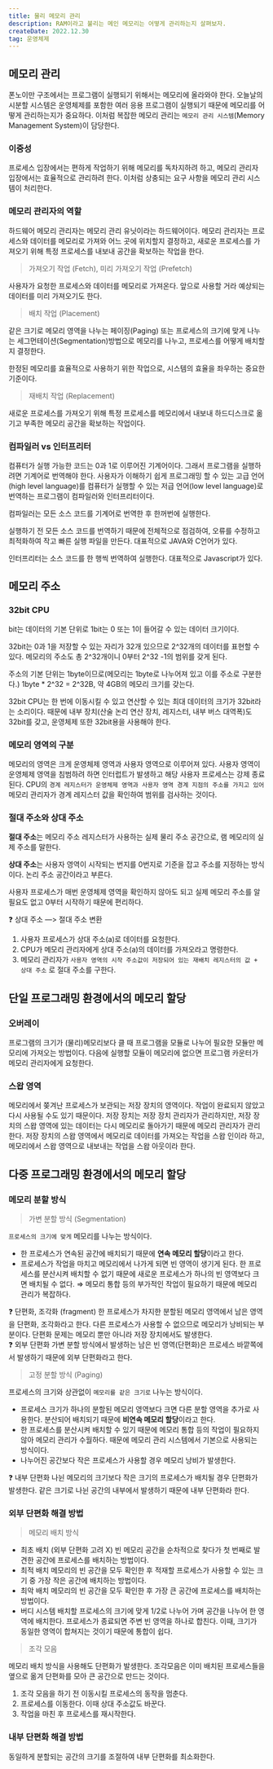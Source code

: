 ```yaml
---
title: 물리 메모리 관리
description: RAM이라고 불리는 메인 메모리는 어떻게 관리하는지 살펴보자.
createDate: 2022.12.30
tag: 운영체제
---
```


## 메모리 관리

폰노이만 구조에서는 프로그램이 실행되기 위해서는 메모리에 올라와야 한다. 오늘날의 시분할 시스템은 운영체제를 포함한 여러 응용 프로그램이 실행되기 때문에 메모리를 어떻게 관리하는지가 중요하다. 이처럼 복잡한 메모리 관리는 `메모리 관리 시스템`(Memory Management System)이 담당한다.

### 이중성

프로세스 입장에서는 편하게 작업하기 위해 메모리를 독차지하려 하고, 메모리 관리자 입장에서는 효율적으로 관리하려 한다. 이처럼 상충되는 요구 사항을 메모리 관리 시스템이 처리한다.

### 메모리 관리자의 역할

하드웨어 메모리 관리자는 메모리 관리 유닛이라는 하드웨어이다. 메모리 관리자는 프로세스와 데이터를 메모리로 가져와 어느 곳에 위치할지 결정하고, 새로운 프로세스를 가져오기 위해 특정 프로세스를 내보내 공간을 확보하는 작업을 한다.

> 가져오기 작업 (Fetch), 미리 가져오기 작업 (Prefetch)

사용자가 요청한 프로세스와 데이터를 메모리로 가져온다. 앞으로 사용할 거라 예상되는 데이터를 미리 가져오기도 한다.

> 배치 작업 (Placement)

같은 크기로 메모리 영역을 나누는 페이징(Paging) 또는 프로세스의 크기에 맞게 나누는 세그먼테이션(Segmentation)방법으로 메모리를 나누고, 프로세스를 어떻게 배치할지 결정한다.

한정된 메모리를 효율적으로 사용하기 위한 작업으로, 시스템의 효율을 좌우하는 중요한 기준이다.

> 재배치 작업 (Replacement)

새로운 프로세스를 가져오기 위해 특정 프로세스를 메모리에서 내보내 하드디스크로 옮기고 부족한 메모리 공간을 확보하는 작업이다.

### 컴파일러 vs 인터프리터

컴퓨터가 실행 가능한 코드는 0과 1로 이루어진 기계어이다. 그래서 프로그램을 실행하려면 기계어로 번역해야 한다. 사용자가 이해하기 쉽게 프로그래밍 할 수 있는 고급 언어(high level language)를 컴퓨터가 실행할 수 있는 저급 언어(low level language)로 번역하는 프로그램이 컴파일러와 인터프리터이다.

컴파일러는 모든 소스 코드를 기계어로 번역한 후 한꺼번에 실행한다.

실행하기 전 모든 소스 코드를 번역하기 때문에 전체적으로 점검하여, 오류를 수정하고 최적화하여 작고 빠른 실행 파일을 만든다. 대표적으로 JAVA와 C언어가 있다.

인터프리터는 소스 코드를 한 행씩 번역하여 실행한다. 대표적으로 Javascript가 있다.

## 메모리 주소

### 32bit CPU

bit는 데이터의 기본 단위로 1bit는 0 또는 1이 들어갈 수 있는 데이터 크기이다.

32bit는 0과 1을 저장할 수 있는 자리가 32개 있으므로 2^32개의 데이터를 표현할 수 있다. 메모리의 주소도 총 2^32개이니 0부터 2^32 -1의 범위를 갖게 된다.

주소의 기본 단위는 1byte이므로(메모리는 1byte로 나누어져 있고 이를 주소로 구분한다.) 1byte \* 2^32 = 2^32B, 약 4GB의 메모리 크기를 갖는다.

32bit CPU는 한 번에 이동시킬 수 있고 연산할 수 있는 최대 데이터의 크기가 32bit라는 소리이다. 때문에 내부 장치(산술 논리 연산 장치, 레지스터, 내부 버스 대역폭)도 32bit를 갖고, 운영체제 또한 32bit용을 사용해야 한다.

### 메모리 영역의 구분

메모리의 영역은 크게 운영체제 영역과 사용자 영역으로 이루어져 있다. 사용자 영역이 운영체제 영역을 침범하려 하면 인터럽트가 발생하고 해당 사용자 프로세스는 강제 종료된다. CPU의 `경계 레지스터가 운영체제 영역과 사용자 영역 경계 지점의 주소를 가지고 있어` 메모리 관리자가 경계 레지스터 값을 확인하여 범위를 검사하는 것이다.

### 절대 주소와 상대 주소

**절대 주소**는 메모리 주소 레지스터가 사용하는 실제 물리 주소 공간으로, 램 메모리의 실제 주소를 말한다.

**상대 주소**는 사용자 영역이 시작되는 번지를 0번지로 기준을 잡고 주소를 지정하는 방식이다. 논리 주소 공간이라고 부른다.

사용자 프로세스가 매번 운영체제 영역을 확인하지 않아도 되고 실제 메모리 주소를 알 필요도 없고 0부터 시작하기 때문에 편리하다.

<aside>
❓ 상대 주소 —> 절대 주소 변환

1. 사용자 프로세스가 상대 주소(a)로 데이터를 요청한다.
2. CPU가 메모리 관리자에게 상대 주소(a)의 데이터를 가져오라고 명령한다.
3. 메모리 관리자가 `사용자 영역의 시작 주소값이 저장되어 있는 재배치 레지스터의 값 + 상대 주소` 로 절대 주소를 구한다.

</aside>

## 단일 프로그래밍 환경에서의 메모리 할당

### 오버레이

프로그램의 크기가 (물리)메모리보다 클 때 프로그램을 모듈로 나누어 필요한 모듈만 메모리에 가져오는 방법이다. 다음에 실행할 모듈이 메모리에 없으면 프로그램 카운터가 메모리 관리자에게 요청한다.

### 스왑 영역

메모리에서 쫒겨난 프로세스가 보관되는 저장 장치의 영역이다. 작업이 완료되지 않았고 다시 사용될 수도 있기 때문이다. 저장 장치는 저장 장치 관리자가 관리하지만, 저장 장치의 스왑 영역에 있는 데이터는 다시 메모리로 돌아가기 때문에 메모리 관리자가 관리한다.
저장 장치의 스왑 영역에서 메모리로 데이터를 가져오는 작업을 스왑 인이라 하고, 메모리에서 스왑 영역으로 내보내는 작업을 스왑 아웃이라 한다.

## 다중 프로그래밍 환경에서의 메모리 할당

### 메모리 분할 방식

> 가변 분할 방식 (Segmentation)

`프로세스의 크기에 맞게` 메모리를 나누는 방식이다.

- 한 프로세스가 연속된 공간에 배치되기 때문에 **연속 메모리 할당**이라고 한다.
- 프로세스가 작업을 마치고 메모리에서 나가게 되면 빈 영역이 생기게 된다. 한 프로세스를 분산시켜 배치할 수 없기 때문에 새로운 프로세스가 하나의 빈 영역보다 크면 배치될 수 없다.
  ⇒ 메모리 통합 등의 부가적인 작업이 필요하기 때문에 메모리 관리가 복잡하다.

<aside>
❓ 단편화, 조각화 (fragment)
한 프로세스가 차지한 분할된 메모리 영역에서 남은 영역을 단편화, 조각화라고 한다. 다른 프로세스가 사용할 수 없으므로 메모리가 낭비되는 부분이다.
단편화 문제는 메모리 뿐만 아니라 저장 장치에서도 발생한다.

</aside>

<aside>
❓ 외부 단편화
가변 분할 방식에서 발생하는 남은 빈 영역(단편화)은 프로세스 바깥쪽에서 발생하기 때문에 외부 단편화라고 한다.

</aside>

> 고정 분할 방식 (Paging)

프로세스의 크기와 상관없이 `메모리를 같은 크기로` 나누는 방식이다.

- 프로세스 크기가 하나의 분할된 메모리 영역보다 크면 다른 분할 영역을 추가로 사용한다. 분산되어 배치되기 때문에 **비연속 메모리 할당**이라고 한다.
- 한 프로세스를 분산시켜 배치할 수 있기 때문에 메모리 통합 등의 작업이 필요하지 않아 메모리 관리가 수월하다. 때문에 메모리 관리 시스템에서 기본으로 사용되는 방식이다.
- 나누어진 공간보다 작은 프로세스가 사용할 경우 메모리 낭비가 발생한다.

<aside>
❓ 내부 단편화
나뉜 메모리의 크기보다 작은 크기의 프로세스가 배치될 경우 단편화가 발생한다. 같은 크기로 나뉜 공간의 내부에서 발생하기 때문에 내부 단편화라 한다.

</aside>

### 외부 단편화 해결 방법

> 메모리 배치 방식

- 최초 배치 (외부 단편화 고려 X)
  빈 메모리 공간을 순차적으로 찾다가 첫 번째로 발견한 공간에 프로세스를 배치하는 방법이다.
- 최적 배치
  메모리의 빈 공간을 모두 확인한 후 적재할 프로세스가 사용할 수 있는 크기 중 가장 작은 공간에 배치하는 방법이다.
- 최악 배치
  메모리의 빈 공간을 모두 확인한 후 가장 큰 공간에 프로세스를 배치하는 방법이다.
- 버디 시스템
  배치할 프로세스의 크기에 맞게 1/2로 나누어 가며 공간을 나누어 한 영역에 배치한다. 프로세스가 종료되면 주변 빈 영역을 하나로 합친다. 이때, 크기가 동일한 영역이 합쳐지는 것이기 때문에 통합이 쉽다.

> 조각 모음

메모리 배치 방식을 사용해도 단편화가 발생한다. 조각모음은 이미 배치된 프로세스들을 옆으로 옮겨 단편화를 모아 큰 공간으로 만드는 것이다.

1. 조각 모음을 하기 전 이동시킬 프로세스의 동작을 멈춘다.
2. 프로세스를 이동한다. 이때 상대 주소값도 바꾼다.
3. 작업을 마친 후 프로세스를 재시작한다.

### 내부 단편화 해결 방법

동일하게 분할되는 공간의 크기를 조절하여 내부 단편화를 최소화한다.
